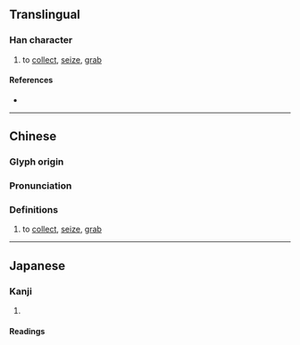 {{character info/new}}
==Translingual==

===Han character===
{{Han char|rn=38|rad=女|as=04|sn=7|four=44427|canj=VOB|ids=⿰女内}}

# {{lb|mul|Cantonese}} to [[collect]], [[seize]], [[grab]]

====References====
* {{Han ref|kx=0256.340|dkj=06100|dj=0521.130|hdz=21031.040|uh=59A0|ud=22944|bh=CAB4|bd=51892}}

----

==Chinese==
{{zh-forms}}

===Glyph origin===
{{Han etym}}

===Pronunciation===
{{zh-pron
|m=nà
|c=laap3,naap6
|mc=y
|oc=y
|cat=
}}

===Definitions===
{{zh-hanzi}}

# {{lb|zh|Cantonese}} to [[collect]], [[seize]], [[grab]]

----

==Japanese==

===Kanji===
{{ja-kanji|grade=|rs=女04}}

# {{rfdef|ja|sort=女04}}

====Readings====
{{ja-readings|on=[[どう]] (dō), [[のう]] (nō), [[だつ]] (datsu), [[なち]] (nachi), [[だん]] (dan)|kun=[[めとる]] (metoru), [[いれる]] (ireru), [[とる]] (toru)}}